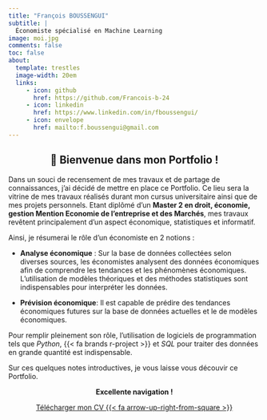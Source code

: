 ```yaml
---
title: "François BOUSSENGUI"
subtitle: |
  Économiste spécialisé en Machine Learning 
image: moi.jpg
comments: false
toc: false
about:
  template: trestles
  image-width: 20em
  links: 
     - icon: github
       href: https://github.com/Francois-b-24
     - icon: linkedin
       href: https://www.linkedin.com/in/fboussengui/
     - icon: envelope
       href: mailto:f.boussengui@gmail.com
---
```


::: {style="text-align:center;"}
## [👋]{.wave} Bienvenue dans mon Portfolio !

<iconify-icon icon="flag:ga-4x3"></iconify-icon>

:::

Dans un souci de recensement de mes travaux et de partage de connaissances, j'ai décidé de mettre en place ce Portfolio. Ce lieu sera la vitrine de mes travaux réalisés durant mon cursus universitaire ainsi que de mes projets personnels. Etant diplômé d'un **Master 2 en droit, économie, gestion Mention Economie de l'entreprise et des Marchés**, mes travaux revêtent principalement d'un aspect économique, statistiques et informatif. 

Ainsi, je résumerai le rôle d'un économiste en 2 notions :  

- **Analyse économique** : Sur la base de données collectées selon diverses sources, les économistes analysent des données économiques afin de comprendre les tendances et les phénomènes économiques. L'utilisation de modèles théoriques et des méthodes statistiques sont indispensables pour interpréter les données.

- **Prévision économique**: Il est capable de prédire des tendances économiques futures sur la base de données actuelles et le
de modèles économiques. 

Pour remplir pleinement son rôle, l'utilisation de logiciels de programmation tels que *Python*, {{< fa brands r-project >}} et *SQL* pour traiter des données en grande quantité est indispensable. 

Sur ces quelques notes introductives, je vous laisse vous découvir ce Portfolio. 

::: {style="text-align:center;"}
**Excellente navigation !**
:::

::: {style="text-align:center;"}
[Télécharger mon CV {{< fa arrow-up-right-from-square >}}](FRANCOIS_BOUSSENGUI_CV.pdf){.btn .btn-outline-primary .btn .center role="button"}
:::

